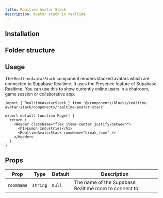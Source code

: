 ```yaml
---
title: Realtime Avatar Stack
description: Avatar stack in realtime
---
```


<ComponentPreview name="realtime-avatar-stack-demo" showCode={false} />

## Installation

<BlockItem
  name="realtime-avatar-stack-react-router"
  description="Renders a stack of avatars which are connected via Supabase Realtime"
/>

## Folder structure

<RegistryBlock itemName="realtime-avatar-stack-react-router" />

## Usage

The `RealtimeAvatarStack` component renders stacked avatars which are connected to Supabase Realtime. It uses the Presence feature of Supabase Realtime. You can use this to show currently online users in a chatroom, game session or collaborative app.

```tsx
import { RealtimeAvatarStack } from '@/components/blocks/realtime-avatar-stack/components/realtime-avatar-stack'

export default function Page() {
  return (
    <Header className="flex items-center justify-between">
      <h1>Lumon Industries</h1>
      <RealtimeAvatarStack roomName="break_room" />
    </Header>
  )
}
```

## Props

| Prop       | Type     | Default | Description                                          |
| ---------- | -------- | ------- | ---------------------------------------------------- |
| `roomName` | `string` | `null`  | The name of the Supabase Realtime room to connect to |

